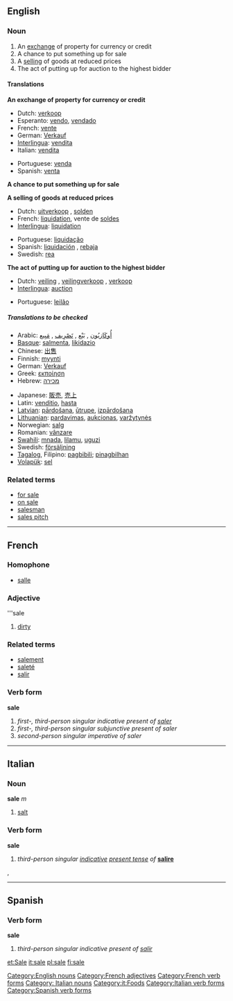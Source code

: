 ==English==

===Noun===
{{en-noun-reg}}

# An [[exchange]] of property for currency or credit
# A chance to put something up for sale
# A [[sell]]ing of goods at reduced prices
# The act of putting up for auction to the highest bidder

====Translations====
'''An exchange of property for currency or credit'''
{{top}}
*Dutch: [[verkoop]]
*Esperanto: [[vendo]], [[vendado]]
*French: [[vente]] {{f}}
*German: [[Verkauf]]
*[[Interlingua]]: [[vendita]]
*Italian: [[vendita]] {{f}}
{{mid}}
*Portuguese: [[venda]] {{f}}
*Spanish: [[venta]] {{f}}
{{bottom}}

'''A chance to put something up for sale'''
{{top}}
{{mid}}
{{bottom}}

'''A selling of goods at reduced prices'''
{{top}}
*Dutch: [[uitverkoop]] {{m}}, [[solden]] {{m}}
*French: [[liquidation]], vente de [[solde]]s 
*[[Interlingua]]: [[liquidation]]
{{mid}}
*Portuguese: [[liquidação]] {{f}}
*Spanish: [[liquidación]] {{f}}, [[rebaja]] {{f}}
*Swedish: [[rea]]
{{bottom}}

'''The act of putting up for auction to the highest bidder'''
{{top}}
*Dutch: [[veiling]] {{f}}, [[veilingverkoop]] {{m}}, [[verkoop]] {{m}}
*[[Interlingua]]: [[auction]]
{{mid}}
*Portuguese: [[leilão]] {{m}}
{{bottom}}

=====Translations to be checked=====
{{checktrans}}
{{top}}
*Arabic: [[أُوكَازيُون]] , [[بَيْع]] , [[تَصْرِيف]] , [[مَبِيع]] 
*[[Basque]]: [[salmenta]], [[likidazio]]
*Chinese: [[出售]]
*Finnish: [[myynti]]
*German: [[Verkauf]]
*Greek: [[εκποίηση]]
*Hebrew: [[מכירה]]
{{mid}}
*Japanese: [[販売]], [[売上]]
*Latin: [[venditio]], [[hasta]]
*[[Latvian]]: [[pārdošana]], [[ūtrupe]], [[izpārdošana]] 
*[[Lithuanian]]: [[pardavimas]], [[aukcionas]], [[varžytynės]]
*Norwegian: [[salg]]
*Romanian: [[vânzare]] {{f}}
*[[Swahili]]: [[mnada]], [[lilamu]], [[uguzi]]
*Swedish: [[försäljning]] 
*[[Tagalog]], Filipino: [[pagbibili]]; [[pinagbilhan]] 
*[[Volapük]]: [[sel]]
{{bottom}}

===Related terms===
*[[for sale]]
*[[on sale]]
*[[salesman]]
*[[sales pitch]]


[[Category:English nouns]]
----
==French==
===Homophone===
*[[salle]]

===Adjective===
'''sale

#[[dirty]]


===Related terms===
*[[salement]]
*[[saleté]]
*[[salir]]

===Verb form===
'''sale'''

# ''first-, third-person singular indicative present of [[saler]]''
# ''first-, third-person singular subjunctive present of saler''
# ''second-person singular imperative of saler''
[[Category:French adjectives]]
[[Category:French verb forms]]
----
==Italian==
===Noun===
'''sale''' ''m''

#[[salt]]

===Verb form===
'''sale'''

#''third-person singular [[indicative]] [[present tense]] of'' '''[[salire]]'''

[[Category: Italian nouns]], [[Category:it:Foods]]
[[Category:Italian verb forms]]
----
==Spanish==
===Verb form===
'''sale'''

# ''third-person singular indicative present of [[salir]]''
[[Category:Spanish verb forms]]

[[et:Sale]]
[[it:sale]]
[[pl:sale]]
[[fi:sale]]